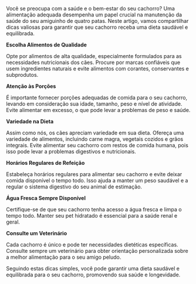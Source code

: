 Você se preocupa com a saúde e o bem-estar do seu cachorro? Uma alimentação adequada desempenha um papel crucial na manutenção da saúde do seu amiguinho de quatro patas. Neste artigo, vamos compartilhar dicas valiosas para garantir que seu cachorro receba uma dieta saudável e equilibrada.

**Escolha Alimentos de Qualidade**

Opte por alimentos de alta qualidade, especialmente formulados para as necessidades nutricionais dos cães. Procure por marcas confiáveis que usem ingredientes naturais e evite alimentos com corantes, conservantes e subprodutos.

**Atenção às Porções**

É importante fornecer porções adequadas de comida para o seu cachorro, levando em consideração sua idade, tamanho, peso e nível de atividade. Evite alimentar em excesso, o que pode levar a problemas de peso e saúde.

**Variedade na Dieta**

Assim como nós, os cães apreciam variedade em sua dieta. Ofereça uma variedade de alimentos, incluindo carne magra, vegetais cozidos e grãos integrais. Evite alimentar seu cachorro com restos de comida humana, pois isso pode levar a problemas digestivos e nutricionais.

**Horários Regulares de Refeição**

Estabeleça horários regulares para alimentar seu cachorro e evite deixar comida disponível o tempo todo. Isso ajuda a manter um peso saudável e a regular o sistema digestivo do seu animal de estimação.

**Água Fresca Sempre Disponível**

Certifique-se de que seu cachorro tenha acesso a água fresca e limpa o tempo todo. Manter seu pet hidratado é essencial para a saúde renal e geral.

**Consulte um Veterinário**

Cada cachorro é único e pode ter necessidades dietéticas específicas. Consulte sempre um veterinário para obter orientação personalizada sobre a melhor alimentação para o seu amigo peludo.

Seguindo estas dicas simples, você pode garantir uma dieta saudável e equilibrada para o seu cachorro, promovendo sua saúde e longevidade.
